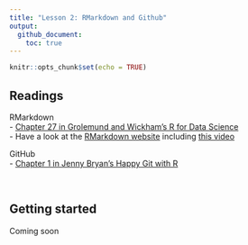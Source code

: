 ```yaml
---
title: "Lesson 2: RMarkdown and Github"
output: 
  github_document: 
    toc: true
---
```

  
```r
knitr::opts_chunk$set(echo = TRUE)
```

## Readings  

RMarkdown  
- [Chapter 27 in Grolemund and Wickham's R for Data Science](https://r4ds.had.co.nz/r-markdown.html)  
- Have a look at the [RMarkdown website](https://rmarkdown.rstudio.com/lesson-1.html) including [this video](https://rmarkdown.rstudio.com/authoring_quick_tour.html)

GitHub  
- [Chapter 1 in Jenny Bryan's Happy Git with R](https://happygitwithr.com/big-picture.html)

<br>  

## Getting started  
Coming soon





